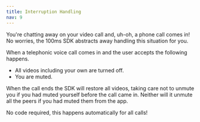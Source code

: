 ```yaml
---
title: Interruption Handling
nav: 9
---
```


You're chatting away on your video call and, uh-oh, a phone call comes in! No worries, the 100ms SDK abstracts away handling this situation for you.

When a telephonic voice call comes in and the user accepts the following happens.
- All videos including your own are turned off.
- You are muted.

When the call ends the SDK will restore all videos, taking care not to unmute you if you had muted yourself before the call came in. Neither will it unmute all the peers if you had muted them from the app.

No code required, this happens automatically for all calls!
